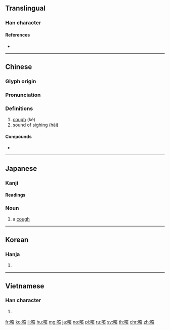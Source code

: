{{character info/new}}
==Translingual==

===Han character===
{{Han char|rn=30|rad=口|as=06|sn=9|four=60082|canj=RYVO|ids=⿰口亥}}

====References====
* {{Han ref|kx=0187.100|dkj=03555|dj=0406.120|hdz=10622.040|uh=54B3|ud=21683|bh=AB79|bd=43897}}

----

==Chinese==
{{zh-forms}}

===Glyph origin===
{{Han etym}}

===Pronunciation===
{{theaji|ka/kha}}
{{zh-pron
|m=ké,hāi
|c=kat1,koi3,haai1,hei1,hoi4
|h=pfs=khiet
|md=
|mn=qz,xm,zz:kai/ka/twv:kha
|mn_note=kai - literary; ka - vernacular
|w=
|mc=y
|oc=y
|cat=n
}}

===Definitions===
{{zh-hanzi}}

# [[cough]] (ké)
# sound of sighing (hāi)

====Compounds====
* {{zh-l|咳嗽}}

{{zh-attn-split}}

{{zh-cat|Intermediate}}

----

==Japanese==

===Kanji===
{{ja-kanji|grade=uc|rs=口06}}

====Readings====
{{ja-readings
|goon=[[がい]] (gai)
|kanon=[[かい]] (kai)
|kun=[[せき]] (seki)}}

===Noun===
{{ja-noun|せき}}

# a [[cough]]
#: {{ja-usex|咳が出る|せき が でる|I have a cough.}}

----

==Korean==

===Hanja===
{{ko-hanja|hangeul=해}}

# {{defn|lang=ko|sort=口06}}

----

==Vietnamese==

===Han character===
{{vi-hantu|[[cay]], [[hãy]], [[hỡi]], [[khái]], [[gay]], [[gây]]|rs=口06}}

# {{defn|lang=vi}}

[[fr:咳]]
[[ko:咳]]
[[li:咳]]
[[hu:咳]]
[[mg:咳]]
[[ja:咳]]
[[no:咳]]
[[pl:咳]]
[[ru:咳]]
[[sv:咳]]
[[th:咳]]
[[chr:咳]]
[[zh:咳]]